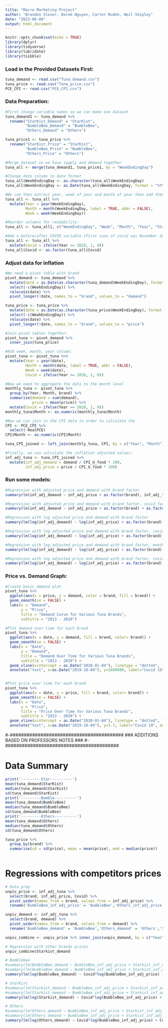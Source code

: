 ```yaml
---
title: "Macro Marketing Project"
author: "Brandon Slover, Derek Nguyen, Carter Rudek, Neil Shipley"
date: "2023-06-08"
output: html_document
---
```


```r
knitr::opts_chunk$set(echo = TRUE)
library(dplyr)
library(tidyverse)
library(lubridate)
library(tsibble)
```

### Load in the Provided Datasets First:
```r
tuna_demand <- read.csv("Tuna_demand.csv")
tuna_price <- read.csv("Tuna_price.csv")
PCE_CPI <- read.csv("PCE_CPI.csv")
```

### Data Preparation:
```r
#First change variable names so we can make one dataset
tuna_demand1 <- tuna_demand %>% 
  rename("StarKist_Demand" = "StarKist",
         "BumbleBee_Demand" = "BumbleBee",
         "Others_Demand" = "Others")

tuna_price1 <- tuna_price %>% 
  rename("StarKist_Price" = "StarKist",
         "BumbleBee_Price" = "BumbleBee",
         "Others_Price" = "Others")

#Merge dataset so we have supply and demand together
tuna_all <- merge(tuna_demand1, tuna_price1, by = "WeekEndingDay")

#Change date column to date format
tuna_all$WeekEndingDay <- as.character(tuna_all$WeekEndingDay)
tuna_all$WeekEndingDay <- as.Date(tuna_all$WeekEndingDay, format = "%Y%m%d")

#We can then extract year, week of year and month of year then add them as an additional column
tuna_all <- tuna_all %>% 
  mutate(Year = year(WeekEndingDay),
         Month = month(WeekEndingDay, label = TRUE, abbr = FALSE),
         Week = week(WeekEndingDay))

#Reorder columns for readability:
tuna_all <- tuna_all[, c("WeekEndingDay", "Week", "Month", "Year", "StarKist_Price", "StarKist_Demand", "BumbleBee_Price", "BumbleBee_Demand", "Others_Price", "Others_Demand")]

#Add a before/after COVID variable (First case of covid was November 2019, but the pandemic was officially declared in January 2020) and make it a factor:
tuna_all <- tuna_all %>% 
  mutate(Covid = ifelse(Year >= 2020, 1, 0))
tuna_all$Covid <- as.factor(tuna_all$Covid)
```

### Adjust data for inflation
```r
#We need a pivot table with brand
pivot_demand <- tuna_demand %>% 
  mutate(date = as.Date(as.character(tuna_demand$WeekEndingDay), format = "%Y%m%d")) %>%
  select(-c(WeekEndingDay)) %>%
  relocate(date) %>%
  pivot_longer(!date, names_to = "brand", values_to = "demand")

tuna_price <- tuna_price %>%
  mutate(date = as.Date(as.character(tuna_price$WeekEndingDay), format = "%Y%m%d")) %>%
  select(-c(WeekEndingDay)) %>%
  relocate(date) %>%
  pivot_longer(!date, names_to = "brand", values_to = "price")

#Join pivot tables together:
pivot_tuna <- pivot_demand %>% 
  inner_join(tuna_price)

#Add week, month, year column:
pivot_tuna <- pivot_tuna %>% 
  mutate(Year = year(date),
         Month = month(date, label = TRUE, abbr = FALSE),
         Week = week(date),
         Covid = ifelse(Year >= 2020, 1, 0))

#Now we need to aggregate the data to the month level
monthly_tuna <- pivot_tuna %>% 
  group_by(Year, Month, brand) %>% 
  summarise(demand = sum(demand),
            price = mean(price)) %>% 
  mutate(Covid = ifelse(Year >= 2020, 1, 0))
monthly_tuna$Month <- as.numeric(monthly_tuna$Month)

#Now we can join in the CPI data in order to calculate the 
CPI <- PCE_CPI %>% 
  select(-RealPCE)
CPI$Month <- as.numeric(CPI$Month)

tuna_CPI_joined <- left_join(monthly_tuna, CPI, by = c("Year", "Month"))

#Finally, we can calculate the inflation adjusted values:
inf_adj_tuna <- tuna_CPI_joined %>% 
  mutate(inf_adj_demand = demand / CPI_U_food * 100,
         inf_adj_price = price / CPI_U_food * 100)
```


### Run some models:
```r
#Regression with adjusted price and demand with brand factor
summary(lm(inf_adj_demand ~ inf_adj_price + as.factor(brand), inf_adj_tuna))

#Regression with adjusted price and demand with brand factor, covid factor
summary(lm(inf_adj_demand ~ inf_adj_price + as.factor(brand) + as.factor(Covid), inf_adj_tuna))

#Regression with log adjusted price and demand with brand factor
summary(lm(log(inf_adj_demand) ~ log(inf_adj_price) + as.factor(brand), inf_adj_tuna))

#Regression with log adjusted price and demand with brand factor, covid factor
summary(lm(log(inf_adj_demand) ~ log(inf_adj_price) + as.factor(brand) + as.factor(Covid), inf_adj_tuna))

#Regression with log adjusted price and demand with brand factor, month factor
summary(lm(log(inf_adj_demand) ~ log(inf_adj_price) + as.factor(brand) + as.factor(Month), inf_adj_tuna))

#Regression with log adjusted price and demand with brand factor, covid factor, month factor, covid factor
summary(lm(log(inf_adj_demand) ~ log(inf_adj_price) + as.factor(brand) + as.factor(Month) + as.factor(Covid), inf_adj_tuna))
```

### Price vs. Demand Graph:
```r
#Create basic demand plot
pivot_tuna %>% 
  ggplot(aes(x = price, y = demand, color = brand, fill = brand)) + 
  geom_smooth(se = FALSE) + 
  labs(x = "Demand",
       y = "Price",
       title = "Demand Curve for Various Tuna Brands",
       subtitle = "2013 - 2020")

#Plot demand over time for each brand
pivot_tuna %>% 
  ggplot(aes(x = date, y = demand, fill = brand, color= brand)) +
  geom_smooth(se = FALSE) + 
  labs(x = "Date",
       y = "Demand",
       title = "Demand Over Time for Various Tuna Brands",
       subtitle = "2013 - 2020") + 
  geom_vline(xintercept = as.Date("2020-01-04"), linetype = "dotted", linewidth = 0.75) +
  annotate("text", x=as.Date("2019-10-04"), y=1600000, label="Covid 19", angle=90)


#Plot price over time for each brand
pivot_tuna %>% 
  ggplot(aes(x = date, y = price, fill = brand, color= brand)) +
  geom_smooth(se = FALSE) + 
  labs(x = "Date",
       y = "Price",
       title = "Price Over Time for Various Tuna Brands",
       subtitle = "2013 - 2020") +
  geom_vline(xintercept = as.Date("2020-01-04"), linetype = "dotted", linewidth = 0.75) +
  annotate("text", x=as.Date("2019-10-04"), y=1.7, label="Covid 19", angle=90)

```


#-#########################################
### ADDITIONS BASED ON PROFESSORS NOTES ###
#-#########################################


# Data Summary

```r
print('---------Star----------')
mean(tuna_demand$StarKist)
median(tuna_demand$StarKist)
sd(tuna_demand$StarKist)
print('---------Bumble----------')
mean(tuna_demand$BumbleBee)
median(tuna_demand$BumbleBee)
sd(tuna_demand$BumbleBee)
print('---------Others----------')
mean(tuna_demand$Others)
median(tuna_demand$Others)
sd(tuna_demand$Others)
```

```r
tuna_price %>%
  group_by(brand) %>%
  summarise(sd = sd(price), mean = mean(price), med = median(price))
  
```



# Regressions with competitors prices


```r
# Data prep
unpiv_price <- inf_adj_tuna %>%
  select(brand, inf_adj_price, Covid) %>%
  pivot_wider(names_from = brand, values_from = inf_adj_price) %>%
  rename('BumbleBee_inf_adj_price' = 'BumbleBee','Others_inf_adj_price' = 'Others','Starkist_inf_adj_price' = 'StarKist')

unpiv_demand <- inf_adj_tuna %>%
  select(brand, demand) %>%
  pivot_wider(names_from = brand, values_from = demand) %>%
  rename('BumbleBee_demand' = 'BumbleBee','Others_demand' = 'Others','Starkist_demand' = 'StarKist')

unpiv_combine <- unpiv_price %>% inner_join(unpiv_demand, by = c("Year", "Month"))
```

```r
# Regression with other brands prices
unpiv_combine$Starkist_demand

```
```r
# Bumblebee
#summary(lm(BumbleBee_demand ~ BumbleBee_inf_adj_price + Starkist_inf_adj_price + Others_inf_adj_price, unpiv_combine))
#summary(lm(BumbleBee_demand ~ BumbleBee_inf_adj_price + Starkist_inf_adj_price + Others_inf_adj_price + Covid, unpiv_combine))
summary(lm(log(BumbleBee_demand) ~ Covid*log(BumbleBee_inf_adj_price) + Covid*log(Starkist_inf_adj_price) + Covid*log(Others_inf_adj_price), unpiv_combine))
```


```r
# StarKist
#summary(lm(Starkist_demand ~ BumbleBee_inf_adj_price + Starkist_inf_adj_price + Others_inf_adj_price, unpiv_combine))
#summary(lm(Starkist_demand ~ BumbleBee_inf_adj_price + Starkist_inf_adj_price + Others_inf_adj_price + Covid, unpiv_combine))
summary(lm(log(Starkist_demand) ~ Covid*log(BumbleBee_inf_adj_price) + Covid*log(Starkist_inf_adj_price) + Covid*log(Others_inf_adj_price), unpiv_combine))
```

```r
# Others
#summary(lm(Others_demand ~ BumbleBee_inf_adj_price + Starkist_inf_adj_price + Others_inf_adj_price, unpiv_combine))
#summary(lm(Others_demand ~ BumbleBee_inf_adj_price + Starkist_inf_adj_price + Others_inf_adj_price + Covid, unpiv_combine))
summary(lm(log(Others_demand) ~ Covid*log(BumbleBee_inf_adj_price) + Covid*log(Starkist_inf_adj_price) + Covid*log(Others_inf_adj_price), unpiv_combine))
```






